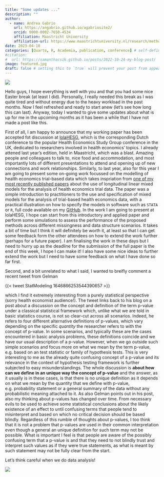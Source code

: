 ```yaml
---
title: "Some updates ..."
description: ""
author:
  - name: Andrea Gabrio
    url: https://angabrio.github.io/agabriosite2/
    orcid: 0000-0002-7650-4534
    affiliation: Maastricht University
    affiliation-url: https://www.maastrichtuniversity.nl/research/methodology-and-statistics
date: 2023-04-10
categories: [Quarto, R, Academia, publication, conference] # self-defined categories
#citation: 
#  url: https://samanthacsik.github.io/posts/2022-10-24-my-blog-post/ 
image: featured.jpg
draft: false # setting this to `true` will prevent your post from appearing on your listing page until you're ready!
---
```


![](featured.jpg){fig-align="center"}

Hello guys, I hope everything is well with you and that you had some nice Easter break (at least I did). Personally, I really needed this break as I was quite tired and without energy due to the heavy workload in the past months. Now I feel refreshed and ready to start anew (let's see how long this can last). Anyway, today I wanted to give some updates about what is up for me in the upcoming months as it has been a while that I have not made a post like this.

First of all, I am happy to announce that my working paper has been accepted fot discussion at [lolaHESG](https://www.eur.nl/en/events/lolahesg-2023-05-25), which is the corresponding Dutch conference to the popular Health Economics Study Group conference in the UK, dedicated to researchers involved in health economics' topics. I already attened last year's edition, held in Maastricht, which was a blast. Amazing people and colleagues to talk to, nice food and accommodation, and most importantly lots of different presentations to attend and opening up of new connections and work relationships. Similarly, to last year, also for this year I am going to present some on-going work focussed on the modelling of health economics trial-based data which takes inspriation from [one of my most recently published papers](https://onlinelibrary.wiley.com/doi/full/10.1002/hec.4510) about the use of longitudinal linear mixed models for the analysis of health economics trial data. The paper was a simple introduction to practitioners to the use and specification of mixed models for the analysis of trial-based health economics data, with a practical illustration on how to specify the models in software such as `STATA` or `R`, full code available on my [GitHub](https://github.com/AnGabrio/Code/tree/master/lmm_in_CEA). In the work I am going to present at lolaHESG, I hope can start from this introductory and applied paper and perform some simulations to assess the performance of the proposed methods across different missingness and data structure scenarios. It takes a bit of time but I think it will definitely be worth it, at least so that I can get some feedback form the other attendees on how to extend the work further (perhaps for a future paper). I am finalising the work in these days but I need to hurry up as the deadline for the submission of the full paper is the end of this week, I hope I can make it! I also have some nice ideas to further extend the work but I need to have some feedback on what I have done so far first.   

Second, and a bit unrelated to what I said, I wanted to breifly comment a recent tweet from Gelman  

{{< tweet StatModeling 1646866253544390657 >}}

which I find it extremely interesting from a purely statistical perspective (sorry health economist audience!). The tweet links back to his blog on a post about a discussion on the concept and definition of the term p-value under a classical statistical framework which, unlike what we are told in basic statistics course, is not so clear-cut across all scenarios. Indeed, he refers to four different alternative definitions of p-values, which vary depending on the specific *quantity* the researcher refers to with the concept of p-value. In some scenarios, and typically these are the cases encountered in basic analysis problems, these definitions coincide and we have our usual description of a p-value. However, when we go outside such simple scenarios and focus more on what we mean by the term p-value, e.g. based on an test statistic or family of hypothesis tests. This is very interesting to me as the already quite confusing concept of a p-value and its relevance in the context of hypothesis testing framework is further subjected to easy misunderstandings. The whole discussion is **about how can we define in an unique way the concept of p-value** and the answer, as it usually is in these cases, is that there is no unique definition as it depends on what we mean by the quantity that we define with p-value, e.g. probability statement or a general summary of the data without any probabilistic meaning attached to it. As also Gelman points out in his post, also my thinking about p-values has changed over time. From necessary evils to be used to achieve some statistical conclusions about the likely existence of an effect to until confusing terms that people tend to misinterpret and based on which no critical decision should be based blindly. Regardless of this rumble of thoughts about p-values, I too think that it is not a problem that p-values are used in their common interpretation even though a general an unique definition for such term may not be possible. What is important I feel is that people are aware of the possibly confusing term that a p-value is and that they need to not blindly trust and interpret such values as if they were true statements, as what is meant by such statement may not be fully clear from the start.  

Let's think careful when we do data analysis!

![](https://gifer.com/en/1qsy){fig-align="center"}
